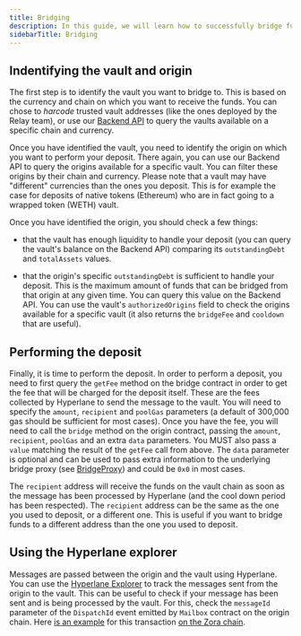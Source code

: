 ```yaml
---
title: Bridging
description: In this guide, we will learn how to successfully bridge funds from an origin to a vault.
sidebarTitle: Bridging
---
```


## Indentifying the vault and origin

The first step is to identify the vault you want to bridge to. This is based on the currency and chain on which you want to receive the funds. You can chose to _harcode_ trusted vault addresses (like the ones deployed by the Relay team), or use our [Backend API](../backend.mdx) to query the vaults available on a specific chain and currency.

Once you have identified the vault, you need to identify the origin on which you want to perform your deposit. There again, you can use our Backend API to query the origins available for a specific vault. You can filter these origins by their chain and currency. Please note that a vault may have "different" currencies than the ones you deposit. This is for example the case for deposits of native tokens (Ethereum) who are in fact going to a wrapped token (WETH) vault.

Once you have identified the origin, you should check a few things:

- that the vault has enough liquidity to handle your deposit (you can query the vault's balance on the Backend API) comparing its `outstandingDebt` and `totalAssets` values.

- that the origin's specific `outstandingDebt` is sufficient to handle your deposit. This is the maximum amount of funds that can be bridged from that origin at any given time. You can query this value on the Backend API. You can use the vault's `authorizedOrigins` field to check the origins available for a specific vault (it also returns the `bridgeFee` and `cooldown` that are useful).

## Performing the deposit

Finally, it is time to perform the deposit. In order to perform a deposit, you need to first query the `getFee` method on the bridge contract in order to get the fee that will be charged for the deposit itself. These are the fees collected by Hyperlane to send the message to the vault. You will need to specify the `amount`, `recipient` and `poolGas` parameters (a default of 300,000 gas should be sufficient for most cases).
Once you have the fee, you will need to call the `bridge` method on the origin contract, passing the `amount`, `recipient`, `poolGas` and an extra `data` parameters. You MUST also pass a `value` matching the result of the `getFee` call from above. The `data` parameter is optional and can be used to pass extra information to the underlying bridge proxy (see [BridgeProxy](../contracts/BridgeProxy.mdx)) and could be `0x0` in most cases.

The `recipient` address will receive the funds on the vault chain as soon as the message has been processed by Hyperlane (and the cool down period has been respected). The `recipient` address can be the same as the one you used to deposit, or a different one. This is useful if you want to bridge funds to a different address than the one you used to deposit.

## Using the Hyperlane explorer

Messages are passed between the origin and the vault using Hyperlane. You can use the [Hyperlane Explorer](https://explorer.hyperlane.xyz/) to track the messages sent from the origin to the vault. This can be useful to check if your message has been sent and is being processed by the vault. For this, check the `messageId` parameter of the `DispatchId` event emitted by `Mailbox` contract on the origin chain. Here [is an example](https://explorer.hyperlane.xyz/message/0x9122e85feb8638817b51605152992058bf3a0f683ae495240bbe8f78e7c7da2f) for this transaction [on the Zora chain](https://explorer.zora.energy/tx/0x64229c089b71bae499646abdd22df4562514eea5c264fdb07c80bdb331ab7670?tab=logs).
